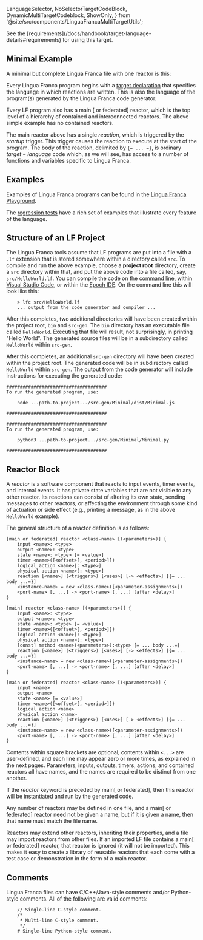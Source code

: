  LanguageSelector,
  NoSelectorTargetCodeBlock,
  DynamicMultiTargetCodeblock,
  ShowOnly,
} from '@site/src/components/LinguaFrancaMultiTargetUtils';

<LanguageSelector c cpp py rs ts />
See the [requirements](/docs/handbook/target-language-details#requirements) for using
this target.

## Minimal Example

A minimal but complete Lingua Franca file with one reactor is this:

<DynamicMultiTargetCodeblock file="hello" />

Every Lingua Franca program begins with a [target declaration](/docs/handbook/target-declaration) that specifies the language in which reactions are written. This is also the language of the program(s) generated by the Lingua Franca code generator.

Every LF program also has a main [ or federated] reactor, which is the top level of a hierarchy of contained and interconnected reactors. The above simple example has no contained reactors.

The main reactor above has a single $reaction$, which is triggered by the $startup$ trigger. This trigger causes the reaction to execute at the start of the program. The body of the reaction, delimited by `{= ... =}`, is ordinary $target-language$ code which, as we will see, has access to a number of functions and variables specific to Lingua Franca.

## Examples

Examples of Lingua Franca programs can be found in the [Lingua Franca Playground](https://github.com/lf-lang/playground-lingua-franca/tree/main).

The [regression tests](https://github.com/lf-lang/lingua-franca/tree/master/test/) have a rich set of examples that illustrate every feature of the language.

## Structure of an LF Project

The Lingua Franca tools assume that LF programs are put into a file with a `.lf` extension that is stored somewhere within a directory called `src`. To compile and run the above example, choose a **project root** directory, create a `src` directory within that, and put the above code into a file called, say, `src/HelloWorld.lf`. You can compile the code on the [command line](/docs/handbook/command-line-tools), within [Visual Studio Code](/docs/handbook/code-extension), or within the [Epoch IDE](/docs/handbook/epoch-ide). On the command line this will look like this:

```
    > lfc src/HelloWorld.lf
    ... output from the code generator and compiler ...
```

<ShowOnly c cpp rs>

After this completes, two additional directories will have been created within
the project root, `bin` and `src-gen`. The `bin` directory has an executable
file called `HelloWorld`. Executing that file will result, not surprisingly,
in printing "Hello World". The generated source files will be in a
subdirectory called `HelloWorld` within `src-gen`.

</ShowOnly>

<ShowOnly ts py>

After this completes, an additional `src-gen` directory will have been created within the project root. The generated code will be in subdirectory called `HelloWorld` within `src-gen`. The output from the code generator will include instructions for executing the generated code:

</ShowOnly>

<ShowOnly ts>

```lf-ts
#####################################
To run the generated program, use:

    node ...path-to-project.../src-gen/Minimal/dist/Minimal.js

#####################################
```

</ShowOnly>

<ShowOnly py>

```lf-py
#####################################
To run the generated program, use:

    python3 ...path-to-project.../src-gen/Minimal/Minimal.py

#####################################
```

</ShowOnly>

## Reactor Block

A $reactor$ is a software component that reacts to input events, timer events, and internal events. It has private state variables that are not visible to any other reactor. Its reactions can consist of altering its own state, sending messages to other reactors, or affecting the environment through some kind of actuation or side effect (e.g., printing a message, as in the above `HelloWorld` example).

The general structure of a reactor definition is as follows:

<div class="lf-c lf-ts">

```lf
[main or federated] reactor <class-name> [(<parameters>)] {
    input <name>: <type>
    output <name>: <type>
    state <name>: <type> [= <value>]
    timer <name>([<offset>[, <period>]])
    logical action <name>[: <type>]
    physical action <name>[: <type>]
    reaction [<name>] (<triggers>) [<uses>] [-> <effects>] [{= ... body ...=}]
    <instance-name> = new <class-name>([<parameter-assignments>])
    <port-name> [, ...] -> <port-name> [, ...] [after <delay>]
}
```

</div>

<div class="lf-cpp lf-rs">

```lf
[main] reactor <class-name> [(<parameters>)] {
    input <name>: <type>
    output <name>: <type>
    state <name>: <type> [= <value>]
    timer <name>([<offset>[, <period>]])
    logical action <name>[: <type>]
    physical action <name>[: <type>]
    [const] method <name>(<parameters>):<type> {= ... body ...=}
    reaction [<name>] (<triggers>) [<uses>] [-> <effects>] [{= ... body ...=}]
    <instance-name> = new <class-name>([<parameter-assignments>])
    <port-name> [, ...] -> <port-name> [, ...] [after <delay>]
}
```

</div>

<div class="lf-py">

```lf
[main or federated] reactor <class-name> [(<parameters>)] {
    input <name>
    output <name>
    state <name> [= <value>]
    timer <name>([<offset>[, <period>]])
    logical action <name>
    physical action <name>
    reaction [<name>] (<triggers>) [<uses>] [-> <effects>] [{= ... body ...=}]
    <instance-name> = new <class-name>([<parameter-assignments>])
    <port-name> [, ...] -> <port-name> [, ...] [after <delay>]
}
```

</div>

Contents within square brackets are optional, contents within `<...>` are user-defined, and each line may appear zero or more times, as explained in the next pages. Parameters, inputs, outputs, timers, actions, and contained reactors all have names, and the names are required to be distinct from one another.

If the $reactor$ keyword is preceded by main[ or federated], then this reactor will be instantiated and run by the generated code.

Any number of reactors may be defined in one file, and a main[ or federated] reactor need not be given a name, but if it is given a name, then that name must match the file name.

Reactors may extend other reactors, inheriting their properties, and a file may import reactors from other files. If an imported LF file contains a main[ or federated] reactor, that reactor is ignored (it will not be imported). This makes it easy to create a library of reusable reactors that each come with a test case or demonstration in the form of a main reactor.

## Comments

Lingua Franca files can have C/C++/Java-style comments and/or Python-style comments. All of the following are valid comments:

```
    // Single-line C-style comment.
    /*
     * Multi-line C-style comment.
     */
    # Single-line Python-style comment.
```
